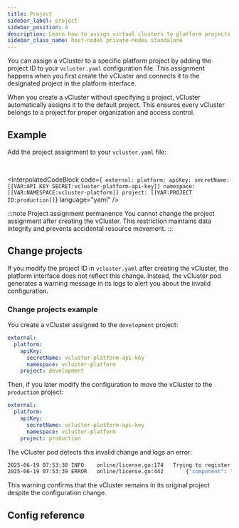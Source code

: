 ```yaml
---
title: Project
sidebar_label: project
sidebar_position: 4
description: Learn how to assign virtual clusters to platform projects and manage project configurations.
sidebar_class_name: host-nodes private-nodes standalone 
---
```



<ProAdmonition/>

You can assign a vCluster to a specific platform project by adding the project ID to your `vcluster.yaml` configuration file. This assignment happens when you first create the vCluster and connects it to the designated project in the platform interface.

When you create a vCluster without specifying a project, vCluster automatically assigns it to the default project. This ensures every vCluster belongs to a project for proper organization and access control.

## Example

Add the project assignment to your `vcluster.yaml` file:

<br />

<InterpolatedCodeBlock 
  code={`
 external:
  platform:
    apiKey:
      secretName: [[VAR:API KEY SECRET:vcluster-platform-api-key]]
      namespace: [[VAR:NAMESPACE:vcluster-platform]]
    project: [[VAR:PROJECT ID:production]]`}
  language="yaml" 
/>

:::note Project assignment permanence
You cannot change the project assignment after creating the vCluster. This restriction maintains data integrity and prevents accidental resource movement.
:::

## Change projects

If you modify the project ID in `vcluster.yaml` after creating the vCluster, the platform interface does not reflect this change. Instead, the vCluster pod generates a warning message in its logs to alert you about the invalid configuration.

### Change projects example

You create a vCluster assigned to the `development` project:

```yaml title="vcluster.yaml"
external:
  platform:
    apiKey:
      secretName: vcluster-platform-api-key
      namespace: vcluster-platform
    project: development
```

Then, if you later modify the configuration to move the vCluster to the `production` project:

```yaml title="vcluster.yaml"
external:
  platform:
    apiKey:
      secretName: vcluster-platform-api-key
      namespace: vcluster-platform
    project: production
```

The vCluster pod detects this invalid change and logs an error:

```bash
2025-06-19 07:53:38	INFO	online/license.go:174	Trying to register vCluster in the Platform	{"component": "vcluster"}
2025-06-19 07:53:39	ERROR	online/license.go:442		{"component": "vcluster", "error": "vcluster is currently imported in project \"development\", it cannot be moved to \"production\""}
```

This warning confirms that the vCluster remains in its original project despite the configuration change.

## Config reference

<Project />
